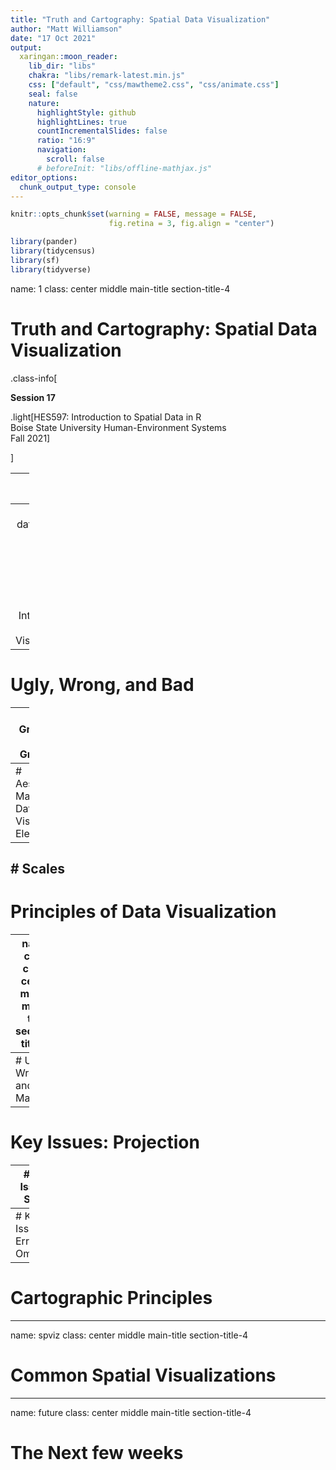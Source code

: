 ```yaml
---
title: "Truth and Cartography: Spatial Data Visualization"
author: "Matt Williamson"
date: "17 Oct 2021"
output:
  xaringan::moon_reader:
    lib_dir: "libs"
    chakra: "libs/remark-latest.min.js"
    css: ["default", "css/mawtheme2.css", "css/animate.css"]        
    seal: false
    nature:
      highlightStyle: github
      highlightLines: true
      countIncrementalSlides: false
      ratio: "16:9"
      navigation:
        scroll: false
      # beforeInit: "libs/offline-mathjax.js"
editor_options: 
  chunk_output_type: console
---
```


```r
knitr::opts_chunk$set(warning = FALSE, message = FALSE, 
                      fig.retina = 3, fig.align = "center")

```


```r
library(pander)
library(tidycensus)
library(sf)
library(tidyverse)
```
name: 1
class: center middle main-title section-title-4

# Truth and Cartography: Spatial Data Visualization

.class-info[

**Session 17**

.light[HES597: Introduction to Spatial Data in R<br>
Boise State University Human-Environment Systems<br>
Fall 2021]

]

---
# Outline for today

 - (_Brief_) Intro to data visualization
 
 - Extending data viz to maps
 
 - Common spatial data visualization
 
 - Looking ahead
---
name: datviz
class: center middle main-title section-title-4

# Introduction to Data Visualization

---
# Ugly, Wrong, and Bad

---
# Grammar of Graphics

---
# Aesthetics: Mapping Data to Visual Elements

---
# Scales
---
# Principles of Data Visualization

---
name: carto
class: center middle main-title section-title-4

# Extending Data Viz to Maps

---
# Ugly, Wrong, and Bad Maps

---
# Key Issues: Projection

---
# Key Issues: Scale

---
# Key Issues: Errors of Omission
---

# Cartographic Principles

---

name: spviz
class: center middle main-title section-title-4

# Common Spatial Visualizations

---
name: future
class: center middle main-title section-title-4

# The Next few weeks